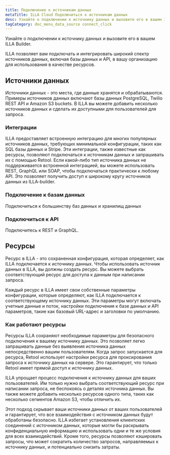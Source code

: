 ```yaml
---
title: Подключение к источникам данных
metaTitle: ILLA Cloud Подключиться к источникам данных
desc: Узнайте о подключении к источнику данных и вызовите его в вашем ILLA Builder.
tagCategory: doc_menu_data_source connect_click
---
```


Узнайте о подключении к источнику данных и вызовите его в вашем ILLA Builder.

ILLA позволяет вам подключать и интегрировать широкий спектр источников данных, включая базы данных и API, в вашу организацию для использования в качестве ресурсов.

## Источники данных

Источники данных - это места, где данные хранятся и обрабатываются. Примеры источников данных включают базы данных PostgreSQL, Twilio REST API и Amazon S3 buckets. В ILLA вы можете добавить несколько источников данных и сделать их доступными для пользователей для запроса.

### **Интеграции**

ILLA предоставляет встроенную интеграцию для многих популярных источников данных, требующих минимальной конфигурации, таких как SQL базы данных и Stripe. Эти интеграции, также известные как ресурсы, позволяют подключаться к источникам данных и запрашивать их с помощью Retool. Если какой-либо тип источника данных не поддерживается встроенной интеграцией, вы можете использовать REST, GraphQL или SOAP, чтобы подключаться практически к любому API. Это позволяет получить доступ к широкому кругу источников данных из ILLA-builder.

### Подключение к базам данных

Подключиться к большинству баз данных и хранилищ данных

### Подключиться к API

Подключитесь к REST и GraphQL.

## Ресурсы

Ресурс в ILLA - это сохраненная конфигурация, которая определяет, как ILLA подключается к источнику данных. Чтобы использовать источник данных в ILLA, вы должны создать ресурс. Вы можете выбрать соответствующий ресурс для доступа к данным при написании запроса.

Каждый ресурс в ILLA имеет свои собственные параметры конфигурации, которые определяют, как ILLA подключается к соответствующему источнику данных. Эти параметры могут включать учетные данные и поток, настройки подключения к базе данных и API параметров, такие как базовый URL-адрес и заголовки по умолчанию.

### **Как работают ресурсы**

Ресурсы ILLA сохраняют необходимые параметры для безопасного подключения к вашему источнику данных. Это позволяет легко запрашивать данные без выявления источника данных непосредственно вашим пользователям. Когда запрос запускается для ресурса, Retool использует настройки ресурса для проксирования запроса к источнику данных на сервере. Это гарантирует, что только Retool имеет прямой доступ к источнику данных.

ILLA упрощает процесс подключения к источнику данных для ваших пользователей. Им только нужно выбрать соответствующий ресурс при написании запроса, не беспокоясь о деталях источника данных. Вы также можете добавить несколько ресурсов одного типа, таких как несколько сегментов Amazon S3, чтобы отличить их.

Этот подход скрывает ваши источники данных от ваших пользователей и гарантирует, что все взаимодействия с источником данных будут обработаны безопасно. ILLA избегает установления клиентских соединений с источником данных, которые могли бы раскрывать конфиденциальную информацию и использовать одни и те же условия для всех взаимодействий. Кроме того, ресурсы позволяют кэшировать запросы, что может сократить количество запросов, направляемых к источнику данных, и потенциально снизить затраты.

